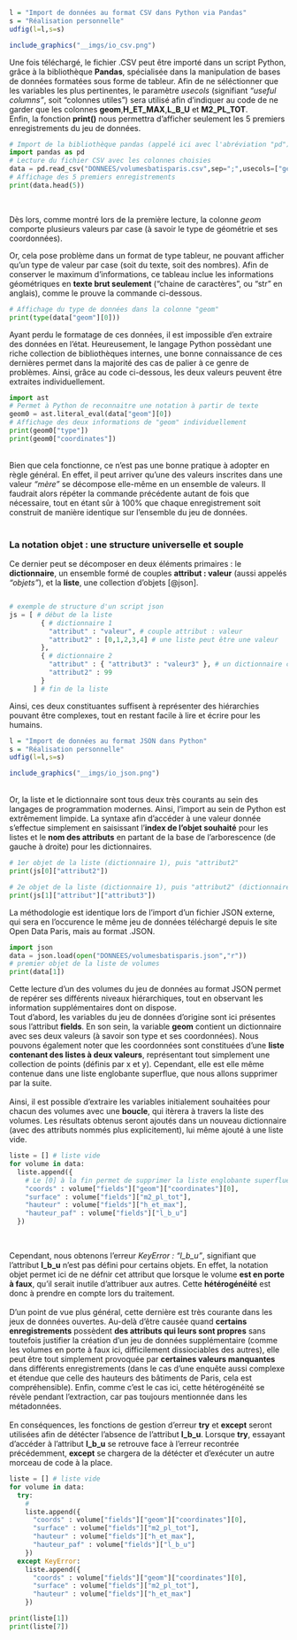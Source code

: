 ```r
l = "Import de données au format CSV dans Python via Pandas"
s = "Réalisation personnelle"
udfig(l=l,s=s)
```
```r
include_graphics("__imgs/io_csv.png")
```

Une fois téléchargé, le fichier .CSV peut être importé dans un script Python, grâce à la bibliothèque **Pandas**, spécialisée dans la manipulation de
bases de données formatées sous forme de tableur. Afin de ne séléctionner que les variables les plus pertinentes, le paramètre *usecols* (signifiant *"useful columns"*, soit "colonnes utiles") sera utilisé
afin d'indiquer au code de ne garder que les colonnes **geom**,**H_ET_MAX**,**L_B_U** et **M2_PL_TOT**.
\
Enfin, la fonction  **print()** nous permettra d'afficher seulement les 5 premiers enregistrements du jeu de données.
\

```python
# Import de la bibliothèque pandas (appelé ici avec l'abréviation "pd")
import pandas as pd
# Lecture du fichier CSV avec les colonnes choisies
data = pd.read_csv("DONNEES/volumesbatisparis.csv",sep=";",usecols=["geom","H_ET_MAX","L_B_U","M2_PL_TOT"])
# Affichage des 5 premiers enregistrements
print(data.head(5))
```
\

Dès lors, comme montré lors de la première lecture, la colonne *geom* comporte plusieurs valeurs par case (à savoir le type de géométrie et ses coordonnées).

Or, cela pose problème dans un format de type tableur, ne pouvant afficher qu'un type de valeur par case (soit du texte, soit des nombres).
Afin de conserver le maximum d'informations, ce tableau inclue les informations géométriques en **texte brut seulement** ("chaine de caractères", ou "str" en anglais),
comme le prouve la commande ci-dessous.

```python
# Affichage du type de données dans la colonne "geom"
print(type(data["geom"][0]))
```

Ayant perdu le formatage de ces données, il est impossible d'en extraire des données en l'état. 
Heureusement, le langage Python possèdant une riche collection de bibliothèques internes,
une bonne connaissance de ces dernières permet dans la majorité des cas de palier à ce genre de problèmes.
Ainsi, grâce au code ci-dessous, les deux valeurs peuvent être extraites individuellement.
\

```python
import ast
# Permet à Python de reconnaitre une notation à partir de texte
geom0 = ast.literal_eval(data["geom"][0])
# Affichage des deux informations de "geom" individuellement
print(geom0["type"])
print(geom0["coordinates"])
```

\
Bien que cela fonctionne, ce n'est pas une bonne pratique à adopter en règle général. En effet, il peut arriver qu'une des valeurs 
inscrites dans une valeur *"mère"* se décompose elle-même en un ensemble de valeurs. Il faudrait alors répéter la commande précédente autant de fois que
nécessaire, tout en étant sûr à 100% que chaque enregistrement soit construit de manière identique sur l'ensemble du jeu de données.
\
\

### La notation objet : une structure universelle et souple

Ce dernier peut se décomposer en deux éléments primaires : le **dictionnaire**, un ensemble formé de couples **attribut : valeur** (aussi appelés *"objets"*), et la **liste**, une collection d'objets [@json].
\

```r

```

```python
# exemple de structure d'un script json
js = [ # début de la liste
        { # dictionnaire 1
          "attribut" : "valeur", # couple attribut : valeur
          "attribut2" : [0,1,2,3,4] # une liste peut être une valeur
        },
        { # dictionnaire 2
          "attribut" : { "attribut3" : "valeur3" }, # un dictionnaire contenant lui même des objets peut être une valeur
          "attribut2" : 99
        }
      ] # fin de la liste
```


Ainsi, ces deux constituantes suffisent à représenter des hiérarchies pouvant être complexes, tout en restant facile à lire et écrire pour les humains.


```r
l = "Import de données au format JSON dans Python"
s = "Réalisation personnelle"
udfig(l=l,s=s)
```
```r
include_graphics("__imgs/io_json.png")
```
\
Or, la liste et le dictionnaire sont tous deux très courants au sein des langages de programmation modernes.
Ainsi, l'import au sein de Python est extrêmement limpide. 
La syntaxe afin d'accéder à une valeur donnée s'effectue simplement en saisissant l'**index de l'objet souhaité** pour les listes et le **nom des attributs** en partant de la base de l'arborescence (de gauche à droite) pour les dictionnaires. 

```python
# 1er objet de la liste (dictionnaire 1), puis "attribut2"
print(js[0]["attribut2"])
```

```python
# 2e objet de la liste (dictionnaire 1), puis "attribut2" (dictionnaire 3), puis "attribut3"
print(js[1]["attribut"]["attribut3"])
```

La méthodologie est identique lors de l'import d'un fichier JSON externe, qui sera en l'occurence le même jeu de données téléchargé depuis le site
Open Data Paris, mais au format .JSON. 

```python
import json
data = json.load(open("DONNEES/volumesbatisparis.json","r"))
# premier objet de la liste de volumes
print(data[1])
```

Cette lecture d'un des volumes du jeu de données au format JSON permet de repérer ses différents niveaux hiérarchiques,
tout en observant les information supplémentaires dont on dispose.
\
Tout d'abord, les variables du jeu de données d'origine sont ici présentes sous l'attribut **fields**.
En son sein, la variable **geom** contient un dictionnaire avec ses deux valeurs (à savoir son type et ses coordonnées).
Nous pouvons également noter que les coordonnées sont constituées d'une **liste contenant des listes à deux valeurs**, représentant tout simplement une collection
de points (définis par x et y). Cependant, elle est elle même contenue dans une liste englobante superflue, que nous allons supprimer par la suite.
\
\
Ainsi, il est possible d'extraire les variables initialement souhaitées pour chacun des volumes avec une **boucle**, qui itèrera
à travers la liste des volumes. Les résultats obtenus seront ajoutés dans un nouveau dictionnaire (avec des attributs nommés plus explicitement), lui même ajouté à une liste vide.
\
```python
liste = [] # liste vide
for volume in data:
  liste.append({
    # Le [0] à la fin permet de supprimer la liste englobante superflue
    "coords" : volume["fields"]["geom"]["coordinates"][0],
    "surface" : volume["fields"]["m2_pl_tot"],
    "hauteur" : volume["fields"]["h_et_max"],
    "hauteur_paf" : volume["fields"]["l_b_u"]
  })
```
\

Cependant, nous obtenons l'erreur *KeyError : "l_b_u"*, signifiant que l'attribut **l_b_u** n'est pas défini pour certains objets.
En effet, la notation objet permet ici de ne défnir cet attribut que lorsque le volume **est en porte à faux**, qu'il serait inutile
d'attribuer aux autres. Cette **hétérogénéité** est donc à prendre en compte lors du traitement. 
\
\
D'un point de vue plus général, cette dernière est très courante dans les jeux de données ouvertes.
Au-delà d'être causée quand **certains enregistrements** possèdent **des attributs qui leurs sont propres** sans toutefois justifier la création
d'un jeu de données supplémentaire (comme les volumes en porte à faux ici, difficilement dissiociables des autres), 
elle peut être tout simplement provoquée par **certaines valeurs manquantes** dans différents enregistrements (dans le cas d'une enquête 
aussi complexe et étendue que celle des hauteurs des bâtiments de Paris, cela est compréhensible).
Enfin, comme c'est le cas ici, cette hétérogénéité se révèle pendant l'extraction, car pas toujours mentionnée dans les métadonnées.
\
\
En conséquences, les fonctions de gestion d'erreur **try** et **except** seront utilisées afin de détécter 
l'absence de l'attribut **l_b_u**. Lorsque **try**, essayant d'accéder à l'attribut **l_b_u** se retrouve face
à l'erreur recontrée précédemment, **except** se chargera de la détécter et d'exécuter un autre morceau de code à la place.
\

```python
liste = [] # liste vide
for volume in data:
  try:
    #
    liste.append({
      "coords" : volume["fields"]["geom"]["coordinates"][0],
      "surface" : volume["fields"]["m2_pl_tot"],
      "hauteur" : volume["fields"]["h_et_max"],
      "hauteur_paf" : volume["fields"]["l_b_u"]
    })
  except KeyError:
    liste.append({
      "coords" : volume["fields"]["geom"]["coordinates"][0],
      "surface" : volume["fields"]["m2_pl_tot"],
      "hauteur" : volume["fields"]["h_et_max"]
    })

print(liste[1])
print(liste[7])
```